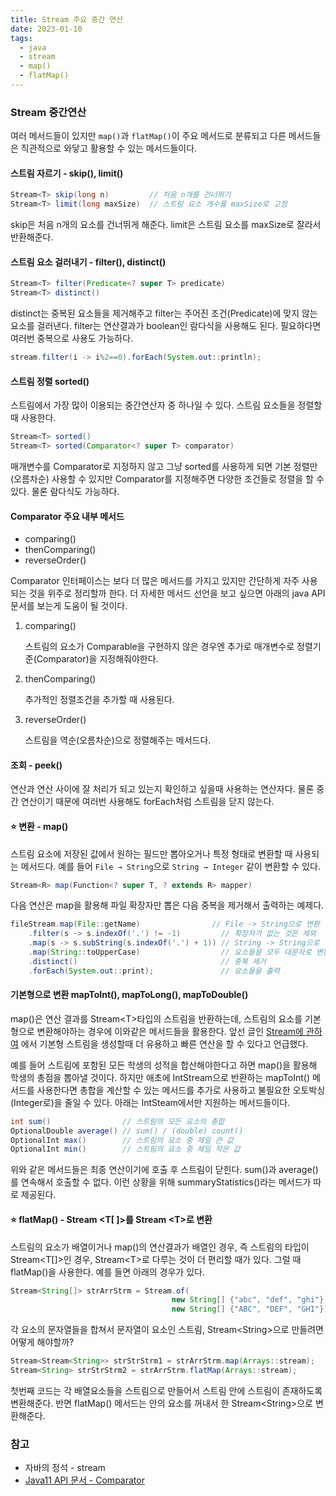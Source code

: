 ```yaml
---
title: Stream 주요 중간 연산
date: 2023-01-10
tags:
  - java
  - stream
  - map()
  - flatMap()
---
```


### Stream 중간연산

여러 메서드들이 있지만 `map()`과 `flatMap()`이 주요 메서드로 분류되고 다른 메서드들은 직관적으로 와닿고 활용할 수 있는 메서드들이다.

#### 스트림 자르기 - skip(), limit()

```java
Stream<T> skip(long n)         // 처음 n개를 건너뛰기
Stream<T> limit(long maxSize)  // 스트림 요소 개수를 maxSize로 고정
```

skip은 처음 n개의 요소를 건너뛰게 해준다. limit은 스트림 요소를 maxSize로 잘라서 반환해준다.

#### 스트림 요소 걸러내기 - filter(), distinct()

```java
Stream<T> filter(Predicate<? super T> predicate)
Stream<T> distinct()
```

distinct는 중복된 요소들을 제거해주고 filter는 주어진 조건(Predicate)에 맞지 않는 요소를 걸러낸다. filter는 연산결과가 boolean인 람다식을 사용해도 된다. 필요하다면 여러번 중복으로 사용도 가능하다.

```java
stream.filter(i -> i%2==0).forEach(System.out::println);
```

#### 스트림 정렬 sorted()

스트림에서 가장 많이 이용되는 중간연산자 중 하나일 수 있다. 스트림 요소들을 정렬할 때 사용한다.

```java
Stream<T> sorted()
Stream<T> sorted(Comparator<? super T> comparator)
```

매개변수를 Comparator로 지정하지 않고 그냥 sorted를 사용하게 되면 기본 정렬만 (오름차순) 사용할 수 있지만 Comparator를 지정해주면 다양한 조건들로 정렬을 할 수 있다. 물론 람다식도 가능하다.

#### Comparator 주요 내부 메서드

- comparing()
- thenComparing()
- reverseOrder()

Comparator 인터페이스는 보다 더 많은 메서드를 가지고 있지만 간단하게 자주 사용되는 것을 위주로 정리할까 한다. 더 자세한 메서드 선언을 보고 싶으면 아래의 java API 문서를 보는게 도움이 될 것이다.

1. comparing()
    
    스트림의 요소가 Comparable을 구현하지 않은 경우엔 추가로 매개변수로 정렬기준(Comparator)을 지정해줘야한다.
    
2. thenComparing()
    
    추가적인 정렬조건을 추가할 때 사용된다.
    
3. reverseOrder()
    
    스트림을 역순(오름차순)으로 정렬해주는 메서드다.
    

#### 조회 - peek()

연산과 연산 사이에 잘 처리가 되고 있는지 확인하고 싶을때 사용하는 연산자다. 물론 중간 연산이기 때문에 여러번 사용해도 forEach처럼 스트림을 닫지 않는다.

#### ⭐️ 변환 - map()

스트림 요소에 저장된 값에서 원하는 필드만 뽑아오거나 특정 형태로 변환할 때 사용되는 메서드다. 예를 들어 `File → String`으로 `String → Integer` 같이 변환할 수 있다.

```java
Stream<R> map(Function<? super T, ? extends R> mapper) 
```

다음 연산은 map을 활용해 파일 확장자만 뽑은 다음 중복을 제거해서 출력하는 예제다.

```java
fileStream.map(File::getName)                // File -> String으로 변환
	.filter(s -> s.indexOf('.') != -1)         // 확장자가 없는 것은 제외
	.map(s -> s.subString(s.indexOf('.') + 1)) // String -> String으로 변환
	.map(String::toUpperCase)                  // 요소들을 모두 대문자로 변환
	.distinct()                                // 중복 제거
	.forEach(System.out::print);               // 요소들을 출력
```

#### 기본형으로 변환 mapToInt(), mapToLong(), mapToDouble()

map()은 연산 결과를 Stream&#60;T&#62;타입의 스트림을 반환하는데, 스트림의 요소를 기본형으로 변환해야하는 경우에 이와같은 메서드들을 활용한다. 앞선 글인 [Stream에 관하여](https://jihun-24k.site/stream%EC%97%90-%EA%B4%80%ED%95%98%EC%97%AC) 에서 기본형 스트림을 생성할때 더 유용하고 빠른 연산을 할 수 있다고 언급했다. 

예를 들어 스트림에 포함된 모든 학생의 성적을 합산해야한다고 하면 map()을 활용해 학생의 총점을 뽑아낼 것이다. 하지만 애초에 IntStream으로 반환하는 mapToInt() 메서드를 사용한다면 총합을 계산할 수 있는 메서드를 추가로 사용하고 불필요한 오토박싱(Integer로)을 줄일 수 있다. 아래는 IntSteam에서만 지원하는 메서드들이다.

```java
int sum()                // 스트림의 모든 요소의 총합
OptionalDouble average() // sum() / (double) count()
OptionalInt max()        // 스트림의 요소 중 제일 큰 값
OptionalInt min()        // 스트림의 요소 중 제일 작은 값
```

위와 같은 메서드들은 최종 연산이기에 호출 후 스트림이 닫힌다. sum()과 average()를 연속해서 호출할 수 없다. 이런 상황을 위해 summaryStatistics()라는 메서드가 따로 제공된다.

#### ⭐️ flatMap() - Stream &#60;T[ ]&#62;를 Stream &#60;T&#62;로 변환

스트림의 요소가 배열이거나 map()의 연산결과가 배열인 경우, 즉 스트림의 타입이 Stream&#60;T[]&#62;인 경우, Stream&#60;T&#62;로 다루는 것이 더 편리할 때가 있다. 그럴 때 flatMap()을 사용한다. 예를 들면 아래의 경우가 있다.

```java
Stream<String[]> strArrStrm = Stream.of(
									new String[] {"abc", "def", "ghi"},
									new String[] {"ABC", "DEF", "GHI"});
```

각 요소의 문자열들을 합쳐서 문자열이 요소인 스트림, Stream&#60;String&#62;으로 만들려면 어떻게 해야할까?

```java
Stream<Stream<String>> strStrStrm1 = strArrStrm.map(Arrays::stream);
Stream<String> strStrStrm2 = strArrStrm.flatMap(Arrays::stream);
```

첫번째 코드는 각 배열요소들을 스트림으로 만들어서 스트림 안에 스트림이 존재하도록 변환해준다. 반면 flatMap() 메서드는 안의 요소를 꺼내서 한 Stream&#60;String&#62;으로 변환해준다.

### 참고

- 자바의 정석 - stream
- [Java11 API 문서 - Comparator](https://docs.oracle.com/en/java/javase/11/docs/api/java.base/java/util/Comparator.html)